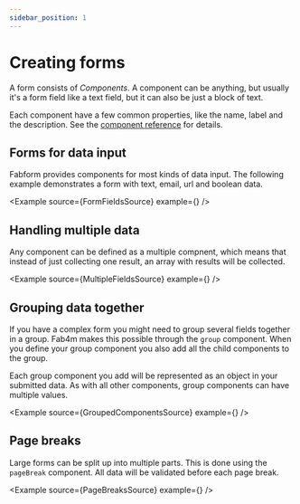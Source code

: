 ```yaml
---
sidebar_position: 1
---
```


# Creating forms

A form consists of *Components*. A component can be anything, but usually it's
a form field like a text field, but it can also be just a block of text.

Each component have a few common properties, like the name, label and the description.
See the [component reference](/guide/component-reference) for details.

## Forms for data input

Fabform provides components for most kinds of data input. The following example demonstrates a form
with text, email, url and boolean data.

<Example source={FormFieldsSource} example={<FormFields />} />

## Handling multiple data

Any component can be defined as a multiple compnent, which means that instead of just collecting one result, an array with results will be collected.

<Example source={MultipleFieldsSource} example={<MultipleFields />} />

## Grouping data together

If you have a complex form you might need to group several fields together in a group. Fab4m makes this possible through the `group` component. When you define your group component you also add all the child components to the group.

Each group component you add will be represented as an object in your submitted data. As with all other components, group components can have multiple values.

<Example source={GroupedComponentsSource} example={<GroupedComponents />} />

## Page breaks

Large forms can be split up into multiple parts. This is done using the `pageBreak`
component. All data will be validated before each page break.

<Example source={PageBreaksSource} example={<PageBreaks />} />
